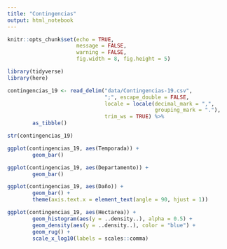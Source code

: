 ---
title: "Contingencias"
output: html_notebook
---

```{r setup, include=FALSE}
knitr::opts_chunk$set(echo = TRUE,
                      message = FALSE,
                      warning = FALSE,
                      fig.width = 8, fig.height = 5)

```


```{r}
library(tidyverse)
library(here)
```

```{r}
contingencias_19 <- read_delim("data/Contingencias-19.csv",
                               ";", escape_double = FALSE, 
                               locale = locale(decimal_mark = ",",
                                               grouping_mark = "."), 
                               trim_ws = TRUE) %>% 
        as_tibble()
```

```{r}
str(contingencias_19)
```

```{r}
ggplot(contingencias_19, aes(Temporada)) +
        geom_bar()
```

```{r}
ggplot(contingencias_19, aes(Departamento)) +
        geom_bar()
```

```{r}
ggplot(contingencias_19, aes(Daño)) +
        geom_bar() +
        theme(axis.text.x = element_text(angle = 90, hjust = 1))
```

```{r}
ggplot(contingencias_19, aes(Hectarea)) +
        geom_histogram(aes(y = ..density..), alpha = 0.5) +
        geom_density(aes(y = ..density..), color = "blue") +
        geom_rug() +
        scale_x_log10(labels = scales::comma)
```

